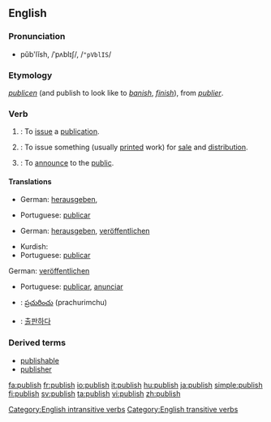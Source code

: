 ==English==

===Pronunciation===
*pŭb'lĭsh, /ˈpʌblɪʃ/, /<tt>"pVblIS</tt>/

===Etymology===
{{ME.}} ''[[publicen]]'' (and publish to look like to ''[[banish]]'', ''[[finish]]''), from {{OF.}} ''[[publier]]''.

===Verb===
{{wikipedia}}
{{en-verb|publish|es}}

# {{intransitive}}: To [[issue]] a [[publication]].
# {{transitive}}: To issue something (usually [[print]]ed work) for [[sale]] and [[distribution]].
# {{transitive}}: To [[announce]] to the [[public]].

====Translations====
{{trans-top|To issue a publication}}
*German: [[herausgeben]], 
{{trans-mid}}
*Portuguese: [[publicar]]
{{trans-bottom}}

{{trans-top|To issue something (usually printed work) for sale and distribution}}
*German: [[herausgeben]], [[veröffentlichen]]
{{trans-mid}}
*Kurdish: {{KUchar|[[چاپکردن]]}}
*Portuguese: [[publicar]]
{{trans-bottom}}

{{trans-top|To announce to the public}}
German: [[veröffentlichen]]
*Portuguese: [[publicar]], [[anunciar]]
{{trans-mid}}
{{trans-bottom}}

{{checktrans}}
{{top}}
*{{ttbc|Telugu}}: [[ప్రచురించు]] (prachurimchu)
*{{ttbc|Korean}}: [[출판하다]]
{{bottom}}

===Derived terms===
* [[publishable]]
* [[publisher]]

[[Category:English intransitive verbs]]
[[Category:English transitive verbs]]

[[fa:publish]]
[[fr:publish]]
[[io:publish]]
[[it:publish]]
[[hu:publish]]
[[ja:publish]]
[[simple:publish]]
[[fi:publish]]
[[sv:publish]]
[[ta:publish]]
[[vi:publish]]
[[zh:publish]]